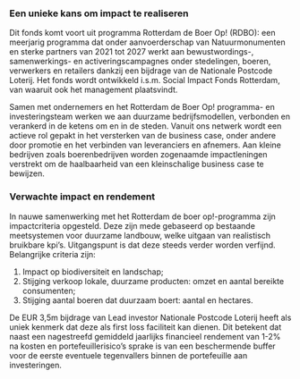 ---
---


### Een unieke kans om impact te realiseren

Dit fonds komt voort uit programma Rotterdam de Boer Op! (RDBO): een meerjarig programma dat onder aanvoerderschap van Natuurmonumenten en sterke partners van 2021 tot 2027 werkt aan bewustwordings-, samenwerkings- en activeringscampagnes onder stedelingen, boeren, verwerkers en retailers dankzij een bijdrage van de Nationale Postcode Loterij. Het fonds wordt ontwikkeld i.s.m. Social Impact Fonds Rotterdam, van waaruit ook het management plaatsvindt.

Samen met ondernemers en het Rotterdam de Boer Op! programma- en investeringsteam werken we aan duurzame bedrijfsmodellen, verbonden en verankerd in de ketens om en in de steden. Vanuit ons netwerk wordt een actieve rol gepakt in het versterken van de business case, onder andere door promotie en het verbinden van leveranciers en afnemers. Aan kleine bedrijven zoals boerenbedrijven worden zogenaamde impactleningen verstrekt om de haalbaarheid van een kleinschalige business case te bewijzen.

### Verwachte impact en rendement

In nauwe samenwerking met het Rotterdam de boer op!-programma zijn impactcriteria opgesteld. Deze zijn mede gebaseerd op bestaande meetsystemen voor duurzame landbouw, welke uitgaan van realistisch bruikbare kpi’s. Uitgangspunt is dat deze steeds verder worden verfijnd. Belangrijke criteria zijn:

1. Impact op biodiversiteit en landschap;
2. Stijging verkoop lokale, duurzame producten: omzet en aantal bereikte consumenten;
3. Stijging aantal boeren dat duurzaam boert: aantal en hectares.

De EUR 3,5m bijdrage van Lead investor Nationale Postcode Loterij heeft als uniek kenmerk dat deze als first loss faciliteit kan dienen. Dit betekent dat naast een nagestreefd gemiddeld jaarlijks financieel rendement van 1-2% na kosten en portefeuillerisico’s sprake is van een beschermende buffer voor de eerste eventuele tegenvallers binnen de portefeuille aan investeringen.
